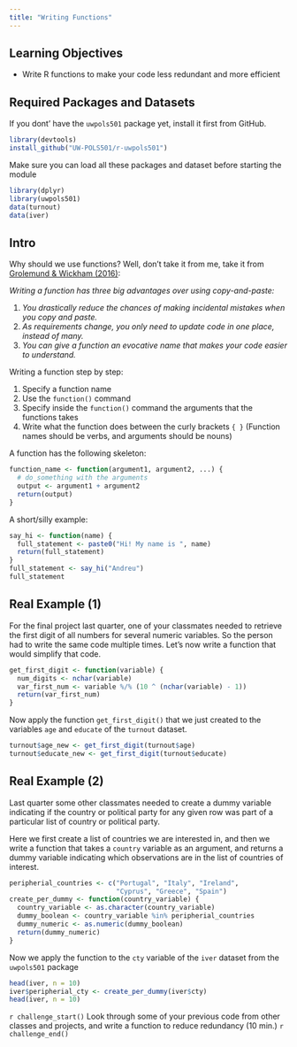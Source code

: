 ```yaml
---
title: "Writing Functions"
---
```


## Learning Objectives

- Write R functions to make your code less redundant and more efficient

## Required Packages and Datasets

If you dont' have the `uwpols501` package yet, install it first from GitHub.
```r
library(devtools)
install_github("UW-POLS501/r-uwpols501")
```

Make sure you can load all these packages and dataset before starting the module
```r
library(dplyr)
library(uwpols501)
data(turnout)
data(iver)
```


## Intro

Why should we use functions? Well, don't take it from me, take it from [Grolemund & Wickham (2016)](http://r4ds.had.co.nz/functions.html):

*Writing a function has three big advantages over using copy-and-paste:*

  1. *You drastically reduce the chances of making incidental mistakes when you copy and paste.*
  2. *As requirements change, you only need to update code in one place, instead of many.*
  3. *You can give a function an evocative name that makes your code easier to understand.*

Writing a function step by step:

1. Specify a function name
2. Use the `function()` command
3. Specify inside the `function()` command the arguments that the functions takes
4. Write what the function does between the curly brackets `{ }`
(Function names should be verbs, and arguments should be nouns)

A function has the following skeleton:
```r
function_name <- function(argument1, argument2, ...) {
  # do_something with the arguments
  output <- argument1 + argument2
  return(output)
}
```

A short/silly example:
```r
say_hi <- function(name) {
  full_statement <- paste0("Hi! My name is ", name)
  return(full_statement)
}
full_statement <- say_hi("Andreu")
full_statement
```

## Real Example (1)

For the final project last quarter, one of your classmates needed to retrieve the first digit of all numbers for several numeric variables. So the person had to write the same code multiple times. Let's now write a function that would simplify that code.
```r
get_first_digit <- function(variable) {
  num_digits <- nchar(variable)
  var_first_num <- variable %/% (10 ^ (nchar(variable) - 1))
  return(var_first_num)
}
```

Now apply the function `get_first_digit()` that we just created to the variables `age` and `educate` of the `turnout` dataset.

```r
turnout$age_new <- get_first_digit(turnout$age)
turnout$educate_new <- get_first_digit(turnout$educate)
```

## Real Example (2)

Last quarter some other classmates needed to create a dummy variable indicating if the country or political party for any given row was part of a particular list of country or political party. 

Here we first create a list of countries we are interested in, and then we write a function that takes a `country` variable as an argument, and returns a dummy variable indicating which observations are in the list of countries of interest.

```r
peripherial_countries <- c("Portugal", "Italy", "Ireland", 
                           "Cyprus", "Greece", "Spain")
create_per_dummy <- function(country_variable) {
  country_variable <- as.character(country_variable)
  dummy_boolean <- country_variable %in% peripherial_countries
  dummy_numeric <- as.numeric(dummy_boolean)
  return(dummy_numeric)
}
```

Now we apply the function to the `cty` variable of the `iver` dataset from the `uwpols501` package

```r
head(iver, n = 10)
iver$peripherial_cty <- create_per_dummy(iver$cty)
head(iver, n = 10)
```

`r challenge_start()`
Look through some of your previous code from other classes and projects, and write a function to reduce redundancy (10 min.)
`r challenge_end()`
